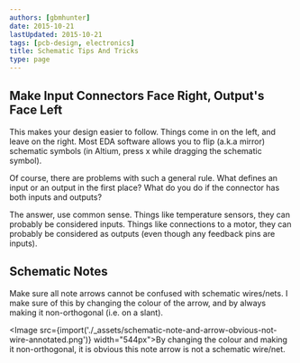 ```yaml
---
authors: [gbmhunter]
date: 2015-10-21
lastUpdated: 2015-10-21
tags: [pcb-design, electronics]
title: Schematic Tips And Tricks
type: page
---
```


## Make Input Connectors Face Right, Output's Face Left

This makes your design easier to follow. Things come in on the left, and leave on the right. Most EDA software allows you to flip (a.k.a mirror) schematic symbols (in Altium, press x while dragging the schematic symbol).

Of course, there are problems with such a general rule. What defines an input or an output in the first place? What do you do if the connector has both inputs and outputs?

The answer, use common sense. Things like temperature sensors, they can probably be considered inputs. Things like connections to a motor, they can probably be considered as outputs (even though any feedback pins are inputs).

## Schematic Notes

Make sure all note arrows cannot be confused with schematic wires/nets. I make sure of this by changing the colour of the arrow, and by always making it non-orthogonal (i.e. on a slant).

<Image src={import('./_assets/schematic-note-and-arrow-obvious-not-wire-annotated.png')} width="544px">By changing the colour and making it non-orthogonal, it is obvious this note arrow is not a schematic wire/net.</Image>
